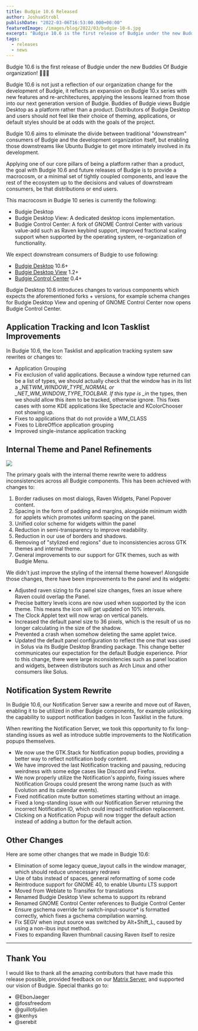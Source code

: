 ```yaml
---
title: Budgie 10.6 Released
author: JoshuaStrobl
publishDate: "2022-03-06T16:53:00.000+00:00"
featuredImage: /images/blog/2022/03/budgie-10-6.jpg
excerpt: "Budgie 10.6 is the first release of Budgie under the new Buddies Of Budgie organization! \U0001F680\U0001F680\U0001F680"
tags:
  - releases
  - news
---
```


Budgie 10.6 is the first release of Budgie under the new Buddies Of Budgie organization! 🚀🚀🚀

Budgie 10.6 is not just a reflection of our organization change for the development of Budgie, it reflects an expansion on Budgie 10.x series with new features and re-architectures, applying the lessons learned from those into our next generation version of Budgie. Buddies of Budgie views Budgie Desktop as a platform rather than a product. Distributors of Budgie Desktop and users should not feel like their choice of theming, applications, or default styles should be at odds with the goals of the project.

Budgie 10.6 aims to eliminate the divide between traditional "downstream" consumers of Budgie and the development organization itself, but enabling those downstreams like Ubuntu Budgie to get more intimately involved in its development.

Applying one of our core pillars of being a platform rather than a product, the goal with Budgie 10.6 and future releases of Budgie is to provide a macrocosm, or a minimal set of tightly coupled components, and leave the rest of the ecosystem up to the decisions and values of downstream consumers, be that distributions or end users.

This macrocosm in Budgie 10 series is currently the following:

- Budgie Desktop
- Budgie Desktop View: A dedicated desktop icons implementation.
- Budgie Control Center: A fork of GNOME Control Center with various value-add such as Raven keybind support, improved fractional scaling support when supported by the operating system, re-organization of functionality.

We expect downstream consumers of Budgie to use following:

- [Budgie Desktop](https://github.com/BuddiesOfBudgie/budgie-desktop?ref=buddiesofbudgie.org) 10.6+
- [Budgie Desktop View](https://github.com/BuddiesOfBudgie/budgie-desktop-view?ref=buddiesofbudgie.org) 1.2+
- [Budgie Control Center](https://github.com/BuddiesOfBudgie/budgie-control-center?ref=buddiesofbudgie.org) 0.4+

Budgie Desktop 10.6 introduces changes to various components which expects the aforementioned forks + versions, for example schema changes for Budgie Desktop View and opening of GNOME Control Center now opens Budgie Control Center.

## Application Tracking and Icon Tasklist Improvements

In Budgie 10.6, the Icon Tasklist and application tracking system saw rewrites or changes to:

- Application Grouping
- Fix exclusion of valid applications. Because a window type returned can be a list of types, we should actually check that the window has in its list a \_NET*WM_WINDOW_TYPE_NORMAL or \_NET_WM_WINDOW_TYPE_TOOLBAR. If this type is \_in* the types, then we should allow this item to be tracked, otherwise ignore. This fixes cases with some KDE applications like Spectacle and KColorChooser not showing up.
- Fixes to applications that do not provide a WM_CLASS
- Fixes to LibreOffice application grouping
- Improved single-instance application tracking

## Internal Theme and Panel Refinements

![](/images/blog/2022/03/before-after-budgie.jpg)

The primary goals with the internal theme rewrite were to address inconsistencies across all Budgie components. This has been achieved with changes to:

1.  Border radiuses on most dialogs, Raven Widgets, Panel Popover content.
2.  Spacing in the form of padding and margins, alongside minimum width for applets which promotes uniform spacing on the panel.
3.  Unified color scheme for widgets within the panel
4.  Reduction in semi-transparency to improve readability.
5.  Reduction in our use of borders and shadows.
6.  Removing of "stylized end regions" due to inconsistencies across GTK themes and internal theme.
7.  General improvements to our support for GTK themes, such as with Budgie Menu.

We didn't just improve the styling of the internal theme however! Alongside those changes, there have been improvements to the panel and its widgets:

- Adjusted raven sizing to fix panel size changes, fixes an issue where Raven could overlap the Panel.
- Precise battery levels icons are now used when supported by the icon theme. This means the icon will get updated on 10% intervals.
- The Clock Applet text will now wrap on vertical panels.
- Increased the default panel size to 36 pixels, which is the result of us no longer calculating in the size of the shadow.
- Prevented a crash when somehow deleting the same applet twice.
- Updated the default panel configuration to reflect the one that was used in Solus via its Budgie Desktop Branding package. This change better communicates our expectation for the default Budgie experience. Prior to this change, there were large inconsistencies such as panel location and widgets, between distributors such as Arch Linux and other consumers like Solus.

## Notification System Rewrite

In Budgie 10.6, our Notification Server saw a rewrite and move out of Raven, enabling it to be utilized in other Budgie components, for example unlocking the capability to support notification badges in Icon Tasklist in the future.

When rewriting the Notification Server, we took this opportunity to fix long-standing issues as well as introduce subtle improvements to the Notification popups themselves.

- We now use the GTK.Stack for Notification popup bodies, providing a better way to reflect notification body content.
- We have improved the last Notification tracking and pausing, reducing weirdness with some edge cases like Discord and Firefox.
- We now properly utilize the Notification's appinfo, fixing issues where Notification Groups could present the wrong name (such as with Evolution and its calendar events).
- Fixed notification mute button sometimes starting without an image.
- Fixed a long-standing issue with our Notification Server returning the incorrect Notification ID, which could impact notification replacement.
- Clicking on a Notification Popup will now trigger the default action instead of adding a button for the default action.

## Other Changes

Here are some other changes that we made in Budgie 10.6:

- Elimination of some legacy queue_layout calls in the window manager, which should reduce unnecessary redraws
- Use of tabs instead of spaces, general reformatting of some code
- Reintroduce support for GNOME 40, to enable Ubuntu LTS support
- Moved from Weblate to Transifex for translations
- Renamed Budgie Desktop View schema to support its rebrand
- Renamed GNOME Control Center references to Budgie Control Center
- Ensure gschema override for switch-input-source\* is formatted correctly, which fixes a gschema compilation warning.
- Fix SEGV when input source was switched by Alt+Shift_L, caused by using a non-ibus input method.
- Fixes to expanding Raven thumbnail causing Raven itself to resize

---

## Thank You

I would like to thank all the amazing contributors that have made this release possible, provided feedback on our [Matrix Server](https://matrix.to/?ref=buddiesofbudgie.org#/#buddies-of-budgie:matrix.org), and supported our vision of Budgie. Special thanks go to:

- @EbonJaeger
- @fossfreedom
- @guillotjulien
- @kenhys
- @serebit

<OCCallout />
